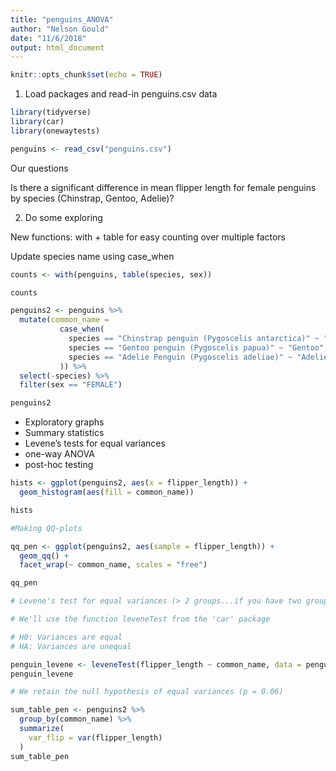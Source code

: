 ```yaml
---
title: "penguins_ANOVA"
author: "Nelson Gould"
date: "11/6/2018"
output: html_document
---
```


```r
knitr::opts_chunk$set(echo = TRUE)
```

1. Load packages and read-in penguins.csv data

```r

library(tidyverse)
library(car)
library(onewaytests)

penguins <- read_csv("penguins.csv")

```


Our questions

Is there a significant difference in mean flipper length for female penguins by species (Chinstrap, Gentoo, Adelie)?

2. Do some exploring 

New functions: with + table for easy counting over multiple factors 

Update species name using case_when

```r

counts <- with(penguins, table(species, sex))

counts

penguins2 <- penguins %>% 
  mutate(common_name = 
           case_when(
             species == "Chinstrap penguin (Pygoscelis antarctica)" ~ "Chinstrap",
             species == "Gentoo penguin (Pygoscelis papua)" ~ "Gentoo",
             species == "Adelie Penguin (Pygoscelis adeliae)" ~ "Adelie"
           )) %>% 
  select(-species) %>% 
  filter(sex == "FEMALE")

penguins2

```

- Exploratory graphs
- Summary statistics
- Levene's tests for equal variances
- one-way ANOVA
- post-hoc testing

```r

hists <- ggplot(penguins2, aes(x = flipper_length)) +
  geom_histogram(aes(fill = common_name)) 

hists

#Making QQ-plots

qq_pen <- ggplot(penguins2, aes(sample = flipper_length)) +
  geom_qq() +
  facet_wrap(~ common_name, scales = "free")

qq_pen

# Levene's test for equal variances (> 2 groups...if you have two groups, use the F-test for equal variances)

# We'll use the function leveneTest from the 'car' package

# H0: Variances are equal 
# HA: Variances are unequal

penguin_levene <- leveneTest(flipper_length ~ common_name, data = penguins2)
penguin_levene

# We retain the null hypothesis of equal variances (p = 0.06)

sum_table_pen <- penguins2 %>% 
  group_by(common_name) %>% 
  summarize(
    var_flip = var(flipper_length)
  )
sum_table_pen


```









